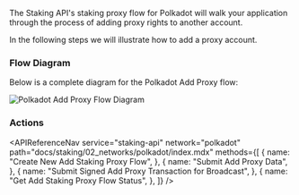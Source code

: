 
The Staking API's staking proxy flow for Polkadot will walk your application through the process of adding proxy rights to another account.

In the following steps we will illustrate how to add a proxy account.

### Flow Diagram

Below is a complete diagram for the Polkadot Add Proxy flow:

<img
  src={img1}
  alt="Polkadot Add Proxy Flow Diagram"
  className="inline-image"
/>

### Actions

<APIReferenceNav
  service="staking-api"
  network="polkadot"
  path="docs/staking/02_networks/polkadot/index.mdx"
  methods={[
    {
      name: "Create New Add Staking Proxy Flow",
    },
    {
      name: "Submit Add Proxy Data",
    },
    {
      name: "Submit Signed Add Proxy Transaction for Broadcast",
    },
    {
      name: "Get Add Staking Proxy Flow Status",
    },
  ]}
/>
